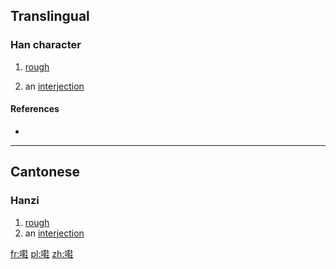 ==Translingual==

===Han character===
{{Han char|rn=30|rad=口|as=15|sn=18|four=|canj=RTJG|ids=⿰口鞋}}

# {{context|Cantonese|lang=mul}} [[rough]]
# an [[interjection]]

====References====
* {{Han ref|kx=0213.171|hdz=10698.161|uh=56A1|ud=22177}}

----

==Cantonese==

===Hanzi===
{{yue-hanzi|jyut=[[haai4]]|y=haai4}}

# [[rough]]
# an [[interjection]]

[[fr:嚡]]
[[pl:嚡]]
[[zh:嚡]]